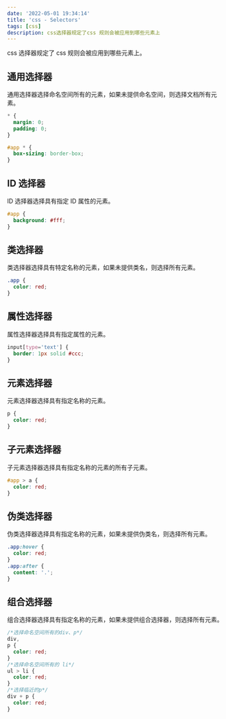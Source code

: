```yaml
---
date: '2022-05-01 19:34:14'
title: 'css - Selectors'
tags: [css]
description: css选择器规定了css 规则会被应用到哪些元素上
---
```


css 选择器规定了 css 规则会被应用到哪些元素上。

## 通用选择器

通用选择器选择命名空间所有的元素，如果未提供命名空间，则选择文档所有元素。

```css
* {
  margin: 0;
  padding: 0;
}

#app * {
  box-sizing: border-box;
}
```

## ID 选择器

ID 选择器选择具有指定 ID 属性的元素。

```css
#app {
  background: #fff;
}
```

## 类选择器

类选择器选择具有特定名称的元素，如果未提供类名，则选择所有元素。

```css
.app {
  color: red;
}
```

## 属性选择器

属性选择器选择具有指定属性的元素。

```css
input[type='text'] {
  border: 1px solid #ccc;
}
```

## 元素选择器

元素选择器选择具有指定名称的元素。

```css
p {
  color: red;
}
```

## 子元素选择器

子元素选择器选择具有指定名称的元素的所有子元素。

```css
#app > a {
  color: red;
}
```

## 伪类选择器

伪类选择器选择具有指定名称的元素，如果未提供伪类名，则选择所有元素。

```css
.app:hover {
  color: red;
}
.app:after {
  content: '.';
}
```

## 组合选择器

组合选择器选择具有指定名称的元素，如果未提供组合选择器，则选择所有元素。

```css
/*选择命名空间所有的div、p*/
div,
p {
  color: red;
}
/*选择命名空间所有的 li*/
ul > li {
  color: red;
}
/*选择临近的p*/
div + p {
  color: red;
}
```
